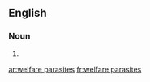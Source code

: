 ==English==

===Noun===
{{head|en|plural|head=[[welfare]] [[parasite]]s}}

# {{plural of|welfare parasite|lang=en|nocat=1}}

[[ar:welfare parasites]]
[[fr:welfare parasites]]